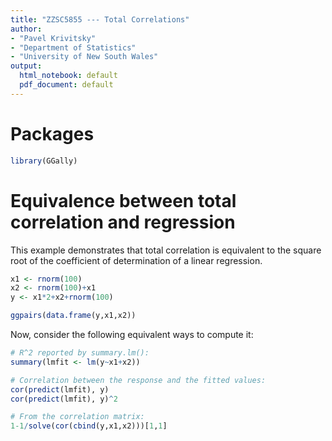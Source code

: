 ```yaml
---
title: "ZZSC5855 --- Total Correlations"
author:
- "Pavel Krivitsky"
- "Department of Statistics"
- "University of New South Wales"
output:
  html_notebook: default
  pdf_document: default
---
```



# Packages
```r
library(GGally)
```

# Equivalence between total correlation and regression
This example demonstrates that total correlation is equivalent to the square root of the coefficient of determination of a linear regression.
```r
x1 <- rnorm(100)
x2 <- rnorm(100)+x1
y <- x1*2+x2+rnorm(100)

ggpairs(data.frame(y,x1,x2))
```

Now, consider the following equivalent ways to compute it:
```r
# R^2 reported by summary.lm():
summary(lmfit <- lm(y~x1+x2))

# Correlation between the response and the fitted values:
cor(predict(lmfit), y)
cor(predict(lmfit), y)^2

# From the correlation matrix:
1-1/solve(cor(cbind(y,x1,x2)))[1,1]
```
